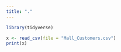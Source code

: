 ```yaml
---
title: "."
---
```


```r
library(tidyverse)
```

```r
x <- read_csv(file = "Mall_Customers.csv")
print(x)
```

